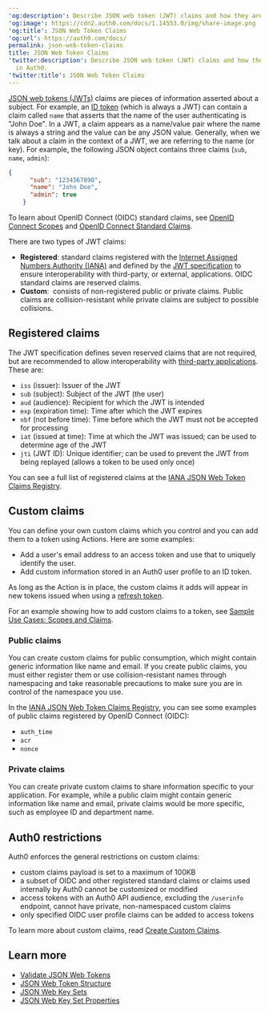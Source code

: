 ---
'og:description': Describe JSON web token (JWT) claims and how they are used in Auth0.
'og:image': https://cdn2.auth0.com/docs/1.14553.0/img/share-image.png
'og:title': JSON Web Token Claims
'og:url': https://auth0.com/docs/
permalink: json-web-token-claims
title: JSON Web Token Claims
'twitter:description': Describe JSON web token (JWT) claims and how they are used
  in Auth0.
'twitter:title': JSON Web Token Claims
---
[JSON web tokens (JWTs)](/docs/secure/tokens/json-web-tokens) claims are pieces of information asserted about a subject. For example, an [ID token](/docs/secure/tokens/id-tokens) (which is always a <Tooltip tip="JSON Web Token (JWT): Standard ID Token format (and often Access Token format) used to represent claims securely between two parties." cta="View Glossary" href="/docs/glossary?term=JWT">JWT</Tooltip>) can contain a claim called `name` that asserts that the name of the user authenticating is "John Doe". In a JWT, a claim appears as a name/value pair where the name is always a string and the value can be any JSON value. Generally, when we talk about a claim in the context of a JWT, we are referring to the name (or key). For example, the following JSON object contains three claims (`sub`, `name`, `admin`):

```json lines
{
      "sub": "1234567890",
      "name": "John Doe",
      "admin": true
    }
```






<Callout icon="file-lines" color="#0EA5E9" iconType="regular">

To learn about OpenID Connect (OIDC) standard claims, see [OpenID Connect Scopes](/docs/get-started/apis/scopes/openid-connect-scopes) and [OpenID Connect Standard Claims](https://openid.net/specs/openid-connect-core-1_0.html#StandardClaims).

</Callout>

There are two types of JWT claims:

* **Registered**: standard claims registered with the [Internet Assigned Numbers Authority (IANA)](https://www.iana.org/assignments/jwt/jwt.xhtml) and defined by the [JWT specification](https://tools.ietf.org/html/rfc7519) to ensure interoperability with third-party, or external, applications. OIDC standard claims are reserved claims.
* **Custom**:  consists of non-registered public or private claims. Public claims are collision-resistant while private claims are subject to possible collisions.

## Registered claims

The JWT specification defines seven reserved claims that are not required, but are recommended to allow interoperability with [third-party applications](/docs/get-started/applications/confidential-and-public-applications/enable-third-party-applications). These are:

* `iss` (issuer): Issuer of the JWT
* `sub` (subject): Subject of the JWT (the user)
* `aud` (<Tooltip tip="Audience: Unique identifier of the audience for an issued token. Named aud in a token, its value contains the ID of either an application (Client ID) for an ID Token or an API (API Identifier) for an Access Token." cta="View Glossary" href="/docs/glossary?term=audience">audience</Tooltip>): Recipient for which the JWT is intended
* `exp` (expiration time): Time after which the JWT expires
* `nbf` (not before time): Time before which the JWT must not be accepted for processing
* `iat` (issued at time): Time at which the JWT was issued; can be used to determine age of the JWT
* `jti` (JWT ID): Unique identifier; can be used to prevent the JWT from being replayed (allows a token to be used only once)

You can see a full list of registered claims at the [IANA JSON Web Token Claims Registry](https://www.iana.org/assignments/jwt/jwt.xhtml#claims).

## Custom claims

You can define your own custom claims which you control and you can add them to a token using Actions. Here are some examples:

* Add a user's email address to an <Tooltip tip="Access Token: Authorization credential, in the form of an opaque string or JWT, used to access an API." cta="View Glossary" href="/docs/glossary?term=access+token">access token</Tooltip> and use that to uniquely identify the user.
* Add custom information stored in an Auth0 user profile to an <Tooltip tip="ID Token: Credential meant for the client itself, rather than for accessing a resource." cta="View Glossary" href="/docs/glossary?term=ID+token">ID token</Tooltip>.

As long as the Action is in place, the custom claims it adds will appear in new tokens issued when using a [refresh token](/docs/secure/tokens/refresh-tokens).

For an example showing how to add custom claims to a token, see [Sample Use Cases: Scopes and Claims](/docs/get-started/apis/scopes/sample-use-cases-scopes-and-claims).

### Public claims

You can create custom claims for public consumption, which might contain generic information like name and email. If you create public claims, you must either register them or use collision-resistant names through namespacing and take reasonable precautions to make sure you are in control of the namespace you use.

In the [IANA JSON Web Token Claims Registry](https://www.iana.org/assignments/jwt/jwt.xhtml#claims), you can see some examples of public claims registered by <Tooltip tip="OpenID: Open standard for authentication that allows applications to verify users' identities without collecting and storing login information." cta="View Glossary" href="/docs/glossary?term=OpenID">OpenID</Tooltip> Connect (OIDC):

* `auth_time`
* `acr`
* `nonce`

### Private claims

You can create private custom claims to share information specific to your application. For example, while a public claim might contain generic information like name and email, private claims would be more specific, such as employee ID and department name.

## Auth0 restrictions

Auth0 enforces the general restrictions on custom claims:

* custom claims payload is set to a maximum of 100KB
* a subset of OIDC and other registered standard claims or claims used internally by Auth0 cannot be customized or modified
* access tokens with an Auth0 API audience, excluding the `/userinfo` endpoint, cannot have private, non-namespaced custom claims
* only specified OIDC user profile claims can be added to access tokens

To learn more about custom claims, read [Create Custom Claims](/docs/secure/tokens/json-web-tokens/create-custom-claims).

## Learn more

* [Validate JSON Web Tokens](/docs/secure/tokens/json-web-tokens/validate-json-web-tokens)
* [JSON Web Token Structure](/docs/secure/tokens/json-web-tokens/json-web-token-structure)
* [JSON Web Key Sets](/docs/secure/tokens/json-web-tokens/json-web-key-sets)
* [JSON Web Key Set Properties](/docs/secure/tokens/json-web-tokens/json-web-key-set-properties)